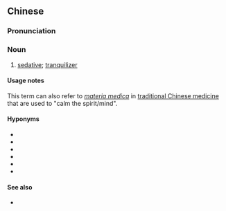{{also|安神药}}
==Chinese==
{{zh-forms|s=安神药|type=21}}

===Pronunciation===
{{zh-pron
|m=ānshényào,er=y
|mn=an-sîn-io̍h
|cat=n
}}

===Noun===
{{zh-noun}}

# [[sedative]]; [[tranquilizer]]

====Usage notes====
This term can also refer to ''[[w:Materia medica|materia medica]]'' in [[traditional Chinese medicine]] that are used to "calm the spirit/mind".

====Hyponyms====
{{rel-top|hyponyms}}
* {{zh-l|遠志}}
* {{zh-l|磁石}}
* {{zh-l|龍骨}}
* {{zh-l|柏子仁}}
* {{zh-l|酸棗仁}}
* {{zh-l|硃砂}}
{{rel-bottom}}

====See also====
* {{zh-l|藥材|medicinal materials in traditional Chinese medicine}}